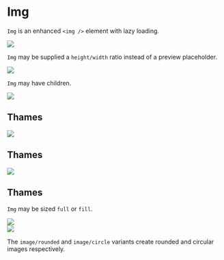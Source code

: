 
<Meta title="Img" component={Img} />

# Img

`Img` is an enhanced `<img />` element with lazy loading.

<Preview>
  <Story name="img">
    <Img
      src="/static/thames.jpg"
      preview={thamesPreview}
    />
  </Story>
</Preview>

`Img` may be supplied a `height/width` ratio instead of a preview placeholder.

<Preview>
  <Story name="img ratio">
    <Img
      src="/static/thames.jpg"
      ratio={1080/1920}
    />
  </Story>
</Preview>

`Img` may have children.

<Preview>
  <Story name="img children">
    <div>
      <Img
        src="/static/thames.jpg"
        preview={thamesPreview}
      >
        <Container padded>
          <h2>Thames</h2>
        </Container>
      </Img>
      <Img
        src="/static/thames.jpg"
        preview={thamesPreview}
        dark
      >
        <Container padded>
          <h2>Thames</h2>
        </Container>
      </Img>
      <Img
        src="/static/thames.jpg"
        preview={thamesPreview}
        light
      >
        <Container padded>
          <h2>Thames</h2>
        </Container>
      </Img>
    </div>
  </Story>
</Preview>

`Img` may be sized `full` or `fill`.

<Preview>
  <Story name="img size">
    <div>
      <Img
        src="/static/thames.jpg"
        preview={thamesPreview}
        size="full"
      />
      <div style={{height: '256px'}}>
        <Img
          src="/static/thames.jpg"
          preview={thamesPreview}
          size="fill"
        />
      </div>
    </div>
  </Story>
</Preview>

The `image/rounded` and `image/circle` variants create rounded and circular
images respectively.

<Preview>
  <Story name="img variants">
    <div>
      <ImgRounded
        src="/static/thames.jpg"
        preview={thamesPreview}
      />
      <div style={{width: '256px', height: '256px'}}>
        <ImgCircle
          src="/static/thames.jpg"
          preview={thamesPreview}
          size="fill"
        />
      </div>
    </div>
  </Story>
</Preview>
